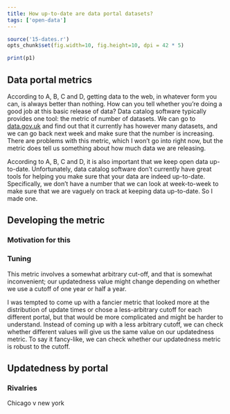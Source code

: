 ```yaml
---
title: How up-to-date are data portal datasets?
tags: ['open-data']
---
```

```r
source('15-dates.r')
opts_chunk$set(fig.width=10, fig.height=10, dpi = 42 * 5)
```

```r
print(p1)
```

## Data portal metrics
According to A, B, C and D, getting data to the web, in whatever form
you can, is always better than nothing. How can you tell whether you're
doing a good job at this basic release of data? Data catalog software
typically provides one tool: the metric of number of datasets. We can go to
[data.gov.uk](https://data.gov.uk) and find out that it currently has
however many datasets, and we can go back next week and make sure that
the number is increasing. There are problems with this metric, which I
won't go into right now, but the metric does tell us something about how
much data we are releasing.

According to A, B, C and D, it is also important that we keep open data
up-to-date. Unfortunately, data catalog software don't currently
have great tools for helping you make sure that your data are indeed
up-to-date. Specifically, we don't have a number that we can look at
week-to-week to make sure that we are vaguely on track at keeping data
up-to-date. So I made one.

## Developing the metric

### Motivation for this



### Tuning
This metric involves a somewhat arbitrary cut-off, and that is somewhat
inconvenient; our updatedness value might change depending on whether
we use a cutoff of one year or half a year.

I was tempted to come up with a fancier metric that looked more at the
distribution of update times or chose a less-arbitrary cutoff for each
different portal, but that would be more complicated and might be harder
to understand. Instead of coming up with a less arbitrary cutoff, we
can check whether different values will give us the same value on our
updatedness metric. To say it fancy-like, we can check whether our
updatedness metric is robust to the cutoff.

## Updatedness by portal

### 



### Rivalries

Chicago v new york




